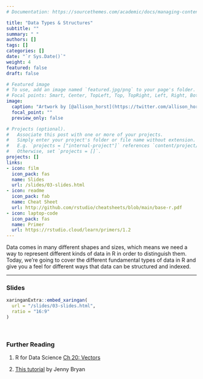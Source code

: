```yaml
---
# Documentation: https://sourcethemes.com/academic/docs/managing-content/

title: "Data Types & Structures"
subtitle: ""
summary: " "
authors: []
tags: []
categories: []
date: "`r Sys.Date()`"
weight: 4
featured: false
draft: false

# Featured image
# To use, add an image named `featured.jpg/png` to your page's folder.
# Focal points: Smart, Center, TopLeft, Top, TopRight, Left, Right, BottomLeft, Bottom, BottomRight.
image:
  caption: "Artwork by [@allison_horst](https://twitter.com/allison_horst)"
  focal_point: ""
  preview_only: false

# Projects (optional).
#   Associate this post with one or more of your projects.
#   Simply enter your project's folder or file name without extension.
#   E.g. `projects = ["internal-project"]` references `content/project/deep-learning/index.md`.
#   Otherwise, set `projects = []`.
projects: []
links:
- icon: film
  icon_pack: fas
  name: Slides
  url: /slides/03-slides.html
- icon: readme
  icon_pack: fab
  name: Cheat Sheet
  url: http://github.com/rstudio/cheatsheets/blob/main/base-r.pdf
- icon: laptop-code
  icon_pack: fas
  name: Primer
  url: https://rstudio.cloud/learn/primers/1.2
---
```


Data comes in many different shapes and sizes, which means we need a way to represent different kinds of data in R in order to distinguish them. Today, we're going to cover the different fundamental types of data in R and give you a feel for different ways that data can be structured and indexed. 

***

### Slides

```r
xaringanExtra::embed_xaringan(
  url = "/slides/03-slides.html",
  ratio = "16:9"
)
```

<br>

### Further Reading

:::book

1. R for Data Science [Ch 20: Vectors](https://r4ds.had.co.nz/vectors.html)

2. [This tutorial](https://jennybc.github.io/purrr-tutorial/bk00_vectors-and-lists.html) by Jenny Bryan
:::

